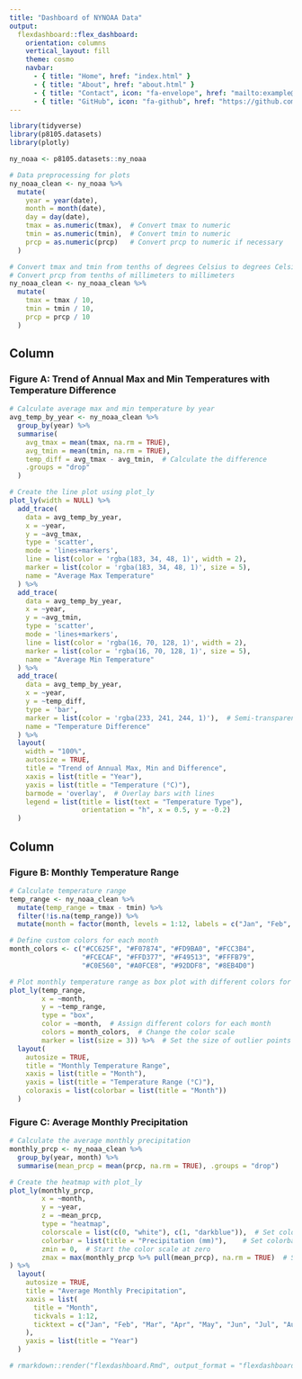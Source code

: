```yaml
---
title: "Dashboard of NYNOAA Data"
output: 
  flexdashboard::flex_dashboard:
    orientation: columns
    vertical_layout: fill
    theme: cosmo
    navbar:
      - { title: "Home", href: "index.html" }
      - { title: "About", href: "about.html" }
      - { title: "Contact", icon: "fa-envelope", href: "mailto:example@example.com" }
      - { title: "GitHub", icon: "fa-github", href: "https://github.com/yourprofile" }
---
```


```r
library(tidyverse) 
library(p8105.datasets) 
library(plotly) 

ny_noaa <- p8105.datasets::ny_noaa

# Data preprocessing for plots
ny_noaa_clean <- ny_noaa %>% 
  mutate(
    year = year(date), 
    month = month(date), 
    day = day(date), 
    tmax = as.numeric(tmax),  # Convert tmax to numeric
    tmin = as.numeric(tmin),  # Convert tmin to numeric
    prcp = as.numeric(prcp)   # Convert prcp to numeric if necessary
  )

# Convert tmax and tmin from tenths of degrees Celsius to degrees Celsius
# Convert prcp from tenths of millimeters to millimeters
ny_noaa_clean <- ny_noaa_clean %>% 
  mutate(
    tmax = tmax / 10, 
    tmin = tmin / 10, 
    prcp = prcp / 10
  )
```

Column {data-width=500}
-----------------------------------------------------------------------

### Figure A: Trend of Annual Max and Min Temperatures with Temperature Difference

```r
# Calculate average max and min temperature by year
avg_temp_by_year <- ny_noaa_clean %>% 
  group_by(year) %>% 
  summarise(
    avg_tmax = mean(tmax, na.rm = TRUE), 
    avg_tmin = mean(tmin, na.rm = TRUE), 
    temp_diff = avg_tmax - avg_tmin,  # Calculate the difference
    .groups = "drop"
  )

# Create the line plot using plot_ly
plot_ly(width = NULL) %>% 
  add_trace(
    data = avg_temp_by_year, 
    x = ~year, 
    y = ~avg_tmax, 
    type = 'scatter', 
    mode = 'lines+markers', 
    line = list(color = 'rgba(183, 34, 48, 1)', width = 2), 
    marker = list(color = 'rgba(183, 34, 48, 1)', size = 5), 
    name = "Average Max Temperature"
  ) %>% 
  add_trace(
    data = avg_temp_by_year, 
    x = ~year, 
    y = ~avg_tmin, 
    type = 'scatter', 
    mode = 'lines+markers', 
    line = list(color = 'rgba(16, 70, 128, 1)', width = 2), 
    marker = list(color = 'rgba(16, 70, 128, 1)', size = 5), 
    name = "Average Min Temperature"
  ) %>% 
  add_trace(
    data = avg_temp_by_year, 
    x = ~year, 
    y = ~temp_diff, 
    type = 'bar', 
    marker = list(color = 'rgba(233, 241, 244, 1)'),  # Semi-transparent color for bar
    name = "Temperature Difference"
  ) %>% 
  layout(
    width = "100%", 
    autosize = TRUE, 
    title = "Trend of Annual Max, Min and Difference", 
    xaxis = list(title = "Year"), 
    yaxis = list(title = "Temperature (°C)"), 
    barmode = 'overlay',  # Overlay bars with lines
    legend = list(title = list(text = "Temperature Type"), 
                  orientation = "h", x = 0.5, y = -0.2)
  )
```

Column {data-width=500}
-----------------------------------------------------------------------

### Figure B: Monthly Temperature Range

```r
# Calculate temperature range
temp_range <- ny_noaa_clean %>% 
  mutate(temp_range = tmax - tmin) %>% 
  filter(!is.na(temp_range)) %>% 
  mutate(month = factor(month, levels = 1:12, labels = c("Jan", "Feb", "Mar", "Apr", "May", "Jun", "Jul", "Aug", "Sep", "Oct", "Nov", "Dec"))) 

# Define custom colors for each month
month_colors <- c("#CC625F", "#F07874", "#FD9BA0", "#FCC3B4", 
                  "#FCECAF", "#FFD377", "#F49513", "#FFFB79", 
                  "#C0E560", "#A0FCE8", "#92DDF8", "#8EB4D0")

# Plot monthly temperature range as box plot with different colors for each month
plot_ly(temp_range, 
        x = ~month, 
        y = ~temp_range, 
        type = "box", 
        color = ~month,  # Assign different colors for each month
        colors = month_colors,  # Change the color scale 
        marker = list(size = 3)) %>%  # Set the size of outlier points
  layout(
    autosize = TRUE, 
    title = "Monthly Temperature Range", 
    xaxis = list(title = "Month"), 
    yaxis = list(title = "Temperature Range (°C)"),
    coloraxis = list(colorbar = list(title = "Month"))
  )
```


### Figure C: Average Monthly Precipitation

```r
# Calculate the average monthly precipitation
monthly_prcp <- ny_noaa_clean %>% 
  group_by(year, month) %>% 
  summarise(mean_prcp = mean(prcp, na.rm = TRUE), .groups = "drop")

# Create the heatmap with plot_ly
plot_ly(monthly_prcp, 
        x = ~month, 
        y = ~year, 
        z = ~mean_prcp, 
        type = "heatmap", 
        colorscale = list(c(0, "white"), c(1, "darkblue")),  # Set color gradient from white to blue
        colorbar = list(title = "Precipitation (mm)"),    # Set colorbar title here
        zmin = 0,  # Start the color scale at zero
        zmax = max(monthly_prcp %>% pull(mean_prcp), na.rm = TRUE)  # Set the max dynamically based on your data
) %>% 
  layout(
    autosize = TRUE, 
    title = "Average Monthly Precipitation", 
    xaxis = list(
      title = "Month", 
      tickvals = 1:12, 
      ticktext = c("Jan", "Feb", "Mar", "Apr", "May", "Jun", "Jul", "Aug", "Sep", "Oct", "Nov", "Dec")
    ), 
    yaxis = list(title = "Year")
  )
```

```r
# rmarkdown::render("flexdashboard.Rmd", output_format = "flexdashboard::flex_dashboard")
```